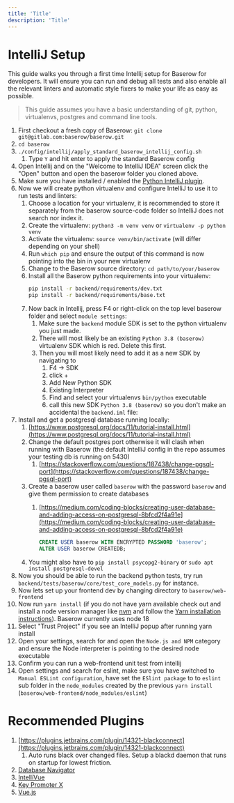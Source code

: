 ```yaml
---
title: 'Title'
description: 'Title'
---
```


# IntelliJ Setup

This guide walks you through a first time Intellij setup for Baserow for developers. It
will ensure you can run and debug all tests and also enable all the relevant linters and
automatic style fixers to make your life as easy as possible.

> This guide assumes you have a basic understanding of git, python, virtualenvs,
> postgres and command line tools.

1. First checkout a fresh copy of Baserow: `git clone git@gitlab.com:baserow/baserow.git`
1. `cd baserow`
1. `./config/intellij/apply_standard_baserow_intellij_config.sh`
    1. Type `Y` and hit enter to apply the standard Baserow config
1. Open Intellij and on the "Welcome to IntelliJ IDEA" screen click the "Open" button
   and open the baserow folder you cloned above.
1. Make sure you have installed / enabled the
   [Python IntelliJ plugin](https://plugins.jetbrains.com/plugin/631-python).
1. Now we will create python virtualenv and configure IntelliJ to use it to run tests
   and linters:
    1. Choose a location for your virtualenv, it is recommended to store it separately
       from the baserow source-code folder so IntelliJ does not search nor index it.
    2. Create the virtualenv: `python3 -m venv venv` or `virtualenv -p python venv`
    3. Activate the virtualenv: `source venv/bin/activate` (will differ depending on
       your shell)
    4. Run `which pip` and ensure the output of this command is now pointing into the
       bin in your new virtualenv
    5. Change to the Baserow source directory: `cd path/to/your/baserow`
    6. Install all the Baserow python requirements into your virtualenv:
       ```bash
       pip install -r backend/requirements/dev.txt
       pip install -r backend/requirements/base.txt
       ```
    7. Now back in Intellij, press F4 or right-click on the top level baserow folder and
       select `module settings`:
        1. Make sure the `backend` module SDK is set to the python virtualenv you just
           made.
        1. There will most likely be an existing `Python 3.8 (baserow)` virtualenv SDK
           which is red. Delete this first.
        1. Then you will most likely need to add it as a new SDK by navigating to
            1. F4 → SDK
            1. click +
            1. Add New Python SDK
            1. Existing Interpreter
            1. Find and select your virtualenvs `bin/python` executable
            1. call this new SDK `Python 3.8 (baserow)` so you don't make an accidental
               the `backend.iml` file:
1. Install and get a postgresql database running locally:
    1. [https://www.postgresql.org/docs/11/tutorial-install.html](https://www.postgresql.org/docs/11/tutorial-install.html)
    2. Change the default postgres port otherwise it will clash when running with
       Baserow (the default IntelliJ config in the repo assumes your testing db is
       running on 5430)
        1. [https://stackoverflow.com/questions/187438/change-pgsql-port](https://stackoverflow.com/questions/187438/change-pgsql-port)
    3. Create a baserow user called `baserow` with the password `baserow` and give them
       permission to create databases
        1. [https://medium.com/coding-blocks/creating-user-database-and-adding-access-on-postgresql-8bfcd2f4a91e](https://medium.com/coding-blocks/creating-user-database-and-adding-access-on-postgresql-8bfcd2f4a91e)

            ```sql
            CREATE USER baserow WITH ENCRYPTED PASSWORD 'baserow';
            ALTER USER baserow CREATEDB;
            ```
    4. You might also have to `pip install psycopg2-binary` or
       `sudo apt install postgresql-devel`
1. Now you should be able to run the backend python tests, try
   run `backend/tests/baserow/core/test_core_models.py` for instance.
1. Now lets set up your frontend dev by changing directory to `baserow/web-frontend`
1. Now run `yarn install` (if you do not have yarn available check out and install a
   node version manager like [nvm](https://github.com/nvm-sh/nvm) and follow the
   [Yarn installation instructions](https://yarnpkg.com/getting-started/install)).
   Baserow currently uses node 18
1. Select "Trust Project" if you see an IntelliJ popup after running yarn install
1. Open your settings, search for and open the `Node.js and NPM` category and ensure the
   Node interpreter is pointing to the desired node executable
1. Confirm you can run a web-frontend unit test from intellij
1. Open settings and search for eslint, make sure you have switched
   to `Manual ESLint configuration`, have set the `ESlint package` to to `eslint` sub
   folder in the `node_modules` created by the
   previous `yarn install` (`baserow/web-frontend/node_modules/eslint`)

# Recommended Plugins

1. [https://plugins.jetbrains.com/plugin/14321-blackconnect](https://plugins.jetbrains.com/plugin/14321-blackconnect)
    1. Auto runs black over changed files. Setup a blackd daemon that runs on startup
       for lowest friction.
1. [Database Navigator](https://plugins.jetbrains.com/plugin/1800-database-navigatorkey)
1. [IntelliVue](https://plugins.jetbrains.com/plugin/12014-intellivue)
1. [Key Promoter X](https://plugins.jetbrains.com/plugin/9792-key-promoter-x)
1. [Vue.js](https://plugins.jetbrains.com/plugin/9442-vue-js)
